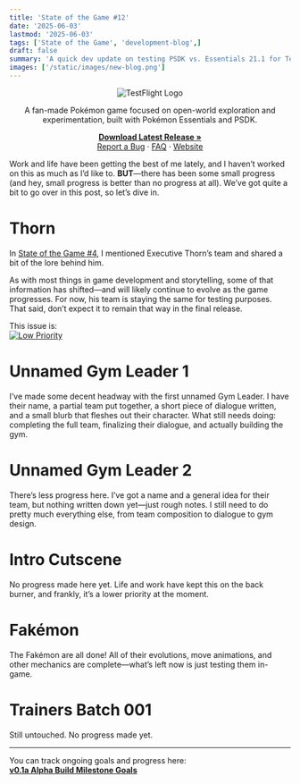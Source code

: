 ```yaml
---
title: 'State of the Game #12'
date: '2025-06-03'
lastmod: '2025-06-03'
tags: ['State of the Game', 'development-blog',]
draft: false
summary: 'A quick dev update on testing PSDK vs. Essentials 21.1 for TestFlight and what that means for the project moving forward.'
images: ['/static/images/new-blog.png']
---
```


<div align="center">
  <img src="https://i.imgur.com/X1N3ADz.png" alt="TestFlight Logo" />
</div>

<div align="center">
  <p>
    A fan-made Pokémon game focused on open-world exploration and experimentation, built with Pokémon Essentials and PSDK.
  </p>
  <p>
    <a href="https://github.com/EmeraldVoid/Pokemon-TestFlight/releases"><strong>Download Latest Release »</strong></a>
    <br />
    <a href="https://github.com/EmeraldVoid/Pokemon-TestFlight/issues">Report a Bug</a>
    ·
    <a href="https://github.com/EmeraldVoid/Pokemon-TestFlight?tab=readme-ov-file#faq">FAQ</a>
    ·
    <a href="https://emeraldvoid.github.io/Pokemon-TestFlight/index.html">Website</a>
  </p>
</div>




Work and life have been getting the best of me lately, and I haven’t worked on this as much as I’d like to. **BUT**—there has been some small progress (and hey, small progress is better than no progress at all). We’ve got quite a bit to go over in this post, so let’s dive in.

# Thorn

In [State of the Game #4](https://pokemon-test-flight.vercel.app/blog/state-of-the-game/state-of-the-game-4), I mentioned Executive Thorn’s team and shared a bit of the lore behind him.

As with most things in game development and storytelling, some of that information has shifted—and will likely continue to evolve as the game progresses. For now, his team is staying the same for testing purposes. That said, don’t expect it to remain that way in the final release.

This issue is:  
[![Low Priority](https://img.shields.io/badge/Low_Priority-777777?logo=accenture&logoColor=ffffff)](https://)

# Unnamed Gym Leader 1

I’ve made some decent headway with the first unnamed Gym Leader. I have their name, a partial team put together, a short piece of dialogue written, and a small blurb that fleshes out their character. What still needs doing: completing the full team, finalizing their dialogue, and actually building the gym.

# Unnamed Gym Leader 2

There’s less progress here. I’ve got a name and a general idea for their team, but nothing written down yet—just rough notes. I still need to do pretty much everything else, from team composition to dialogue to gym design.

# Intro Cutscene

No progress made here yet. Life and work have kept this on the back burner, and frankly, it’s a lower priority at the moment.

# Fakémon

The Fakémon are all done! All of their evolutions, move animations, and other mechanics are complete—what’s left now is just testing them in-game.

# Trainers Batch 001

Still untouched. No progress made yet.

---

You can track ongoing goals and progress here:  
**[v0.1a Alpha Build Milestone Goals](https://github.com/EmeraldVoid/Pokemon-TestFlight/milestone/1)**